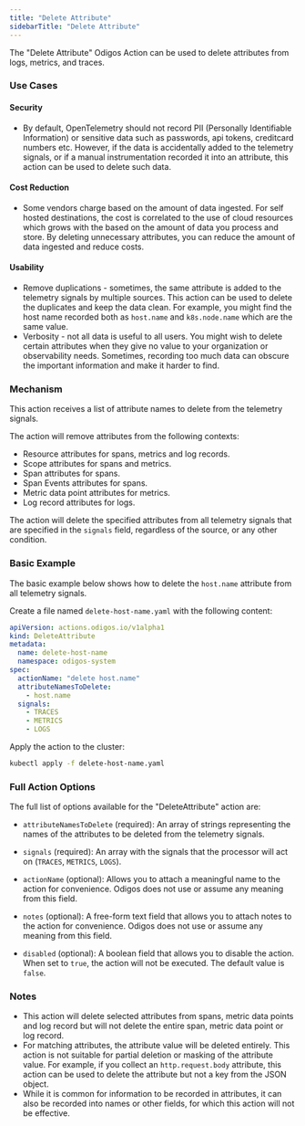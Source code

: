 ```yaml
---
title: "Delete Attribute"
sidebarTitle: "Delete Attribute"
---
```


The "Delete Attribute" Odigos Action can be used to delete attributes from logs, metrics, and traces.

### Use Cases

#### Security

- By default, OpenTelemetry should not record PII (Personally Identifiable Information) or sensitive data such as passwords, api tokens, creditcard numbers etc. However, if the data is accidentally added to the telemetry signals, or if a manual instrumentation recorded it into an attribute, this action can be used to delete such data.

#### Cost Reduction

- Some vendors charge based on the amount of data ingested. For self hosted destinations, the cost is correlated to the use of cloud resources which grows with the based on the amount of data you process and store. By deleting unnecessary attributes, you can reduce the amount of data ingested and reduce costs.

#### Usability

- Remove duplications - sometimes, the same attribute is added to the telemetry signals by multiple sources. This action can be used to delete the duplicates and keep the data clean. For example, you might find the host name recorded both as `host.name` and `k8s.node.name` which are the same value.
- Verbosity - not all data is useful to all users. You might wish to delete certain attributes when they give no value to your organization or observability needs. Sometimes, recording too much data can obscure the important information and make it harder to find.


### Mechanism

This action receives a list of attribute names to delete from the telemetry signals.

The action will remove attributes from the following contexts:
- Resource attributes for spans, metrics and log records.
- Scope attributes for spans and metrics.
- Span attributes for spans.
- Span Events attributes for spans.
- Metric data point attributes for metrics.
- Log record attributes for logs.

The action will delete the specified attributes from all telemetry signals that are specified in the `signals` field, regardless of the source, or any other condition.

### Basic Example

The basic example below shows how to delete the `host.name` attribute from all telemetry signals.

Create a file named `delete-host-name.yaml` with the following content:

```yaml
apiVersion: actions.odigos.io/v1alpha1
kind: DeleteAttribute
metadata:
  name: delete-host-name
  namespace: odigos-system
spec:
  actionName: "delete host.name"
  attributeNamesToDelete:
    - host.name
  signals:
    - TRACES
    - METRICS
    - LOGS
```

Apply the action to the cluster:

```bash
kubectl apply -f delete-host-name.yaml
```

### Full Action Options

The full list of options available for the "DeleteAttribute" action are:

- `attributeNamesToDelete` (required): An array of strings representing the names of the attributes to be deleted from the telemetry signals. 

- `signals` (required): An array with the signals that the processor will act on (`TRACES`, `METRICS`, `LOGS`).

- `actionName` (optional): Allows you to attach a meaningful name to the action for convenience. Odigos does not use or assume any meaning from this field.

- `notes` (optional): A free-form text field that allows you to attach notes to the action for convenience. Odigos does not use or assume any meaning from this field.

- `disabled` (optional): A boolean field that allows you to disable the action. When set to `true`, the action will not be executed. The default value is `false`.

### Notes

- This action will delete selected attributes from spans, metric data points and log record but will not delete the entire span, metric data point or log record.
- For matching attributes, the attribute value will be deleted entirely. This action is not suitable for partial deletion or masking of the attribute value. For example, if you collect an `http.request.body` attribute, this action can be used to delete the attribute but not a key from the JSON object.
- While it is common for information to be recorded in attributes, it can also be recorded into names or other fields, for which this action will not be effective.
